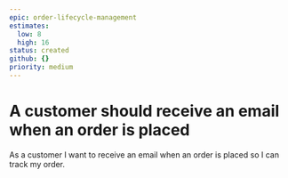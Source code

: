 ```yaml
---
epic: order-lifecycle-management
estimates:
  low: 8
  high: 16
status: created
github: {}
priority: medium
---
```


# A customer should receive an email when an order is placed

As a customer I want to receive an email when an order is placed so I can track my order.
